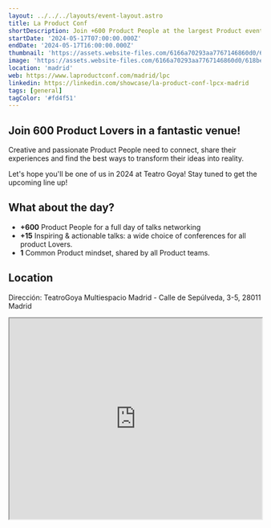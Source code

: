 ```yaml
---
layout: ../../../layouts/event-layout.astro
title: La Product Conf
shortDescription: Join +600 Product People at the largest Product event in Madrid. La Product Conf is an annual landmark for the Product Community
startDate: '2024-05-17T07:00:00.000Z'
endDate: '2024-05-17T16:00:00.000Z'
thumbnail: 'https://assets.website-files.com/6166a70293aa7767146860d0/618befcda919426565a381fb_Ban_LPC%20(1).png'
image: 'https://assets.website-files.com/6166a70293aa7767146860d0/618befcda919426565a381fb_Ban_LPC%20(1).png'
location: 'madrid'
web: https://www.laproductconf.com/madrid/lpc
linkedin: https://linkedin.com/showcase/la-product-conf-lpcx-madrid
tags: [general]
tagColor: '#fd4f51'
---
```


## Join 600 Product Lovers in a fantastic venue!

Creative and passionate Product People need to connect, share their experiences and find the best ways to transform their ideas into reality.

Let's hope you'll be one of us in 2024 at Teatro Goya! Stay tuned to get the upcoming line up!

## What about the day?

- **+600** Product People for a full day of talks networking
- **+15** Inspiring & actionable talks: a wide choice of conferences for all product Lovers.
- **1** Common Product mindset, shared by all Product teams.

## Location

Dirección: TeatroGoya Multiespacio Madrid - Calle de Sepúlveda, 3-5, 28011 Madrid

<iframe
  style="width: 100%; height: 400px;"
  height="400"
  allowfullscreen=""
  loading="lazy"
  referrerpolicy="no-referrer-when-downgrade"
  src="https://www.google.com/maps/embed?pb=!1m18!1m12!1m3!1d3038.0563492544397!2d-3.727833623231229!3d40.407602456193594!2m3!1f0!2f0!3f0!3m2!1i1024!2i768!4f13.1!3m3!1m2!1s0xd4227e0cfc190d1%3A0x42806168adfbfbff!2sTeatroGoya%20Multiespacio%20Madrid!5e0!3m2!1ses!2ses!4v1702711041237!5m2!1ses!2ses"
  aria-label="TeatroGoya Multiespacio Madrid - Calle de Sepúlveda, 3-5, 28011 Madrid"
></iframe>

